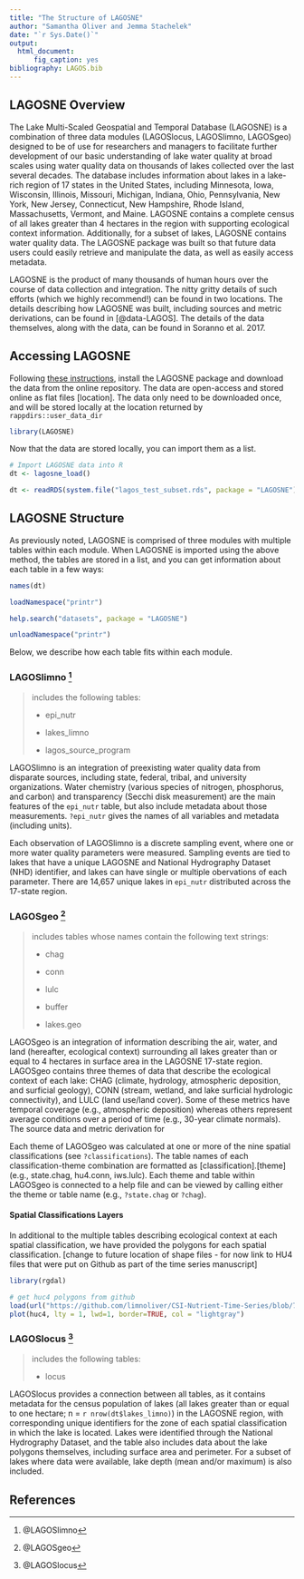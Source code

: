 ```yaml
---
title: "The Structure of LAGOSNE"
author: "Samantha Oliver and Jemma Stachelek"
date: "`r Sys.Date()`"
output: 
  html_document:
      fig_caption: yes
bibliography: LAGOS.bib
---
```


## LAGOSNE Overview
The Lake Multi-Scaled Geospatial and Temporal Database (LAGOSNE) is a 
combination of three data modules (LAGOSlocus, LAGOSlimno, LAGOSgeo) designed to be of use for researchers and managers to facilitate further development of our basic understanding of lake water quality at broad scales using water quality data on thousands of lakes collected over the last several decades. The database includes information about lakes in a lake-rich region of 17 states in the United States, including Minnesota, Iowa, Wisconsin, Illinois, Missouri, Michigan, Indiana, Ohio, Pennsylvania, New York, New Jersey, Connecticut, New Hampshire, Rhode Island, Massachusetts, Vermont, and Maine. LAGOSNE contains a complete census of all lakes greater than 4 hectares in the region with supporting ecological context information. Additionally, for a subset of lakes, LAGOSNE contains water quality data. The LAGOSNE package was built so that future data users could easily retrieve and manipulate the data, as well as easily access metadata. 

LAGOSNE is the product of many thousands of human hours over the course of 
data collection and integration. The nitty gritty details of such efforts (which we highly recommend!) can be found in two locations. The details describing how LAGOSNE was built, including sources and metric derivations, can be found in [@data-LAGOS]. The details of the data themselves, along with the data, can be found in Soranno et al. 2017. 

## Accessing LAGOSNE
Following [these instructions](https://github.com/cont-limno/LAGOSNE), install the LAGOSNE package and download the data from the online repository. The data are open-access and stored online as flat files [location]. The data only need to be downloaded once, and will be stored locally at the location returned by `rappdirs::user_data_dir`

```r
library(LAGOSNE)
```

Now that the data are stored locally, you can import them as a list.
```r
# Import LAGOSNE data into R
dt <- lagosne_load()
```

```r
dt <- readRDS(system.file("lagos_test_subset.rds", package = "LAGOSNE"))
```

## LAGOSNE Structure
As previously noted, LAGOSNE is comprised of three modules with multiple tables within each module. When LAGOSNE is imported using the above method, the tables are stored in a list, and you can get information about each table in a few ways:
```r
names(dt)
```

```r
loadNamespace("printr")
```

```r
help.search("datasets", package = "LAGOSNE")
```

```r
unloadNamespace("printr")
```

Below, we describe how each table fits within each module. 

### LAGOSlimno ^[@LAGOSlimno]

> includes the following tables:
>
* epi_nutr
>
* lakes_limno
>
* lagos_source_program

LAGOSlimno is an integration of preexisting water quality data from disparate sources, including state, federal, tribal, and university organizations. Water chemistry (various species of nitrogen, phosphorus, and carbon) and transparency (Secchi disk measurement) are the main features of the `epi_nutr` table, but also include metadata about those measurements. `?epi_nutr` gives the names of all variables and metadata (including units). 

Each observation of LAGOSlimno is a discrete sampling event, where one or more water quality parameters were measured. Sampling events are tied to lakes that have a unique LAGOSNE and National Hydrography Dataset (NHD) identifier, and lakes can have single or multiple obervations of each parameter. There are 14,657 unique lakes in `epi_nutr` distributed across the 17-state region. 

### LAGOSgeo ^[@LAGOSgeo]

> includes tables whose names contain the following text strings:
>
* chag
>
* conn
>
* lulc
>
* buffer
>
* lakes.geo

LAGOSgeo is an integration of information describing the air, water, and 
land (hereafter, ecological context) surrounding all lakes greater than or equal to 4 hectares in surface area in the LAGOSNE 17-state region. LAGOSgeo contains three themes of data that describe the ecological context of each lake: CHAG (climate, hydrology, atmospheric deposition, and surficial geology), CONN (stream, wetland, and lake surficial hydrologic connectivity), and LULC (land use/land cover). Some of these metrics have temporal coverage (e.g., atmospheric deposition) whereas others represent average conditions over a period of time (e.g., 30-year climate normals). The source data and metric derivation for 

Each theme of LAGOSgeo was calculated at one or more of the nine spatial classifications (see `?classifications`). The table names of each classification-theme combination are formatted as  [classification].[theme] (e.g., state.chag, hu4.conn, iws.lulc). Each theme and table within LAGOSgeo is connected to a help file and can be viewed by calling either the theme or table name (e.g., `?state.chag` or `?chag`). 

#### Spatial Classifications Layers

In additional to the multiple tables describing ecological context at each spatial classification, we have provided the polygons for each spatial classification. [change to future location of shape files - for now link to HU4 files that were put on Github as part of the time series manuscript]
```r
library(rgdal)

# get huc4 polygons from github
load(url("https://github.com/limnoliver/CSI-Nutrient-Time-Series/blob/72c8269902e53c7ec6a2cfbe13a0239d13062dc8/Data/huc4.RData?raw=true"))
plot(huc4, lty = 1, lwd=1, border=TRUE, col = "lightgray")
```

### LAGOSlocus ^[@LAGOSlocus]

> includes the following tables:
>
* locus

LAGOSlocus provides a connection between all tables, as it contains metadata for the census population of lakes (all lakes greater than or equal to one hectare; n = `r nrow(dt$lakes_limno)`) in the LAGOSNE region, with corresponding unique identifiers for the zone of each spatial classification in which the lake is located. Lakes were identified through the National Hydrography Dataset, and the table also includes data about the lake polygons themselves, including surface area and perimeter. For a subset of lakes where data were available, lake depth (mean and/or maximum) is also included. 

## References
